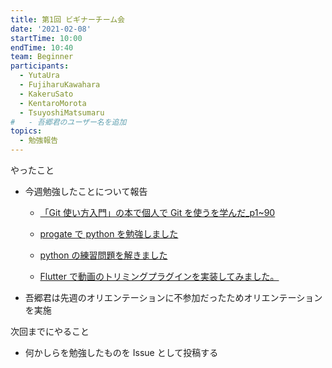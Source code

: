 ```yaml
---
title: 第1回 ビギナーチーム会
date: '2021-02-08'
startTime: 10:00
endTime: 10:40
team: Beginner
participants:
  - YutaUra
  - FujiharuKawahara
  - KakeruSato
  - KentaroMorota
  - TsuyoshiMatsumaru
#   - 吾郷君のユーザー名を追加
topics:
  - 勉強報告
---
```


やったこと

- 今週勉強したことについて報告

  - <user name="FujiharuKawahara" />

    [「Git 使い方入門」の本で個人で Git を使うを学んだ\_p1~90](https://github.com/ycu-engine/community/issues/7)

  - <user name="KakeruSato" />

    [progate で python を勉強しました](https://github.com/ycu-engine/community/issues/4)

  - <user name="KentaroMorota" />

    [python の練習問題を解きました](https://github.com/ycu-engine/community/issues/5)

  - <user name="TsuyoshiMatsumaru" />

    [Flutter で動画のトリミングプラグインを実装してみました。](https://github.com/ycu-engine/community/issues/6)

- 吾郷君は先週のオリエンテーションに不参加だったためオリエンテーションを実施

次回までにやること

- 何かしらを勉強したものを Issue として投稿する
